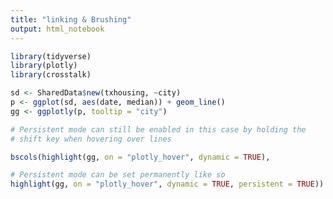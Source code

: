 ```yaml
---
title: "linking & Brushing"
output: html_notebook
---
```


```r
library(tidyverse)
library(plotly)
library(crosstalk)
```


```r
sd <- SharedData$new(txhousing, ~city)
p <- ggplot(sd, aes(date, median)) + geom_line()
gg <- ggplotly(p, tooltip = "city")

# Persistent mode can still be enabled in this case by holding the
# shift key when hovering over lines

bscols(highlight(gg, on = "plotly_hover", dynamic = TRUE),

# Persistent mode can be set permanently like so
highlight(gg, on = "plotly_hover", dynamic = TRUE, persistent = TRUE))
```

